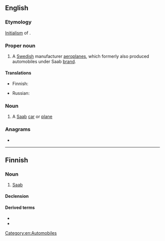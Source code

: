 {{also|saab}}
==English==
{{wikipedia}}

===Etymology===
[[initialism|Initialism]] of {{der|en|sv|[[svensk|Svenska]] [[aeroplan|Aeroplan]] [[aktiebolag|Aktiebolaget]]||[[Swedish]] [[aeroplane|Aeroplane]] [[company|Company]]}}.

===Proper noun===
{{head|en|proper noun}}

# A [[Swedish]] manufacturer [[aeroplane]]s, which formerly also produced automobiles under Saab [[brand]].

====Translations====
{{trans-top|Swedish brand of cars and aeroplanes}}
* Finnish: {{t|fi|Saab}}
{{trans-mid}}
* Russian: {{t|ru|Сааб}}
{{trans-bottom}}

===Noun===
{{en-noun}}

# A [[#Proper noun|Saab]] [[car]] or [[plane]]

===Anagrams===
* {{anagrams|en|a=aabs|AABs|BSAA|Basa|SABA|Saba|abas|baas|basa|saba|à bas}}

[[Category:en:Automobiles]]

----

==Finnish==

===Noun===
{{fi-noun}}

# [[#English|Saab]] {{gl|[[brand]] of [[car]]s or [[plane]]s}}

====Declension====
{{fi-decl-risti|i=0|Saab|||a}}

====Derived terms====
* {{l|fi|saabismi}}
* {{l|fi|saabisti}}
